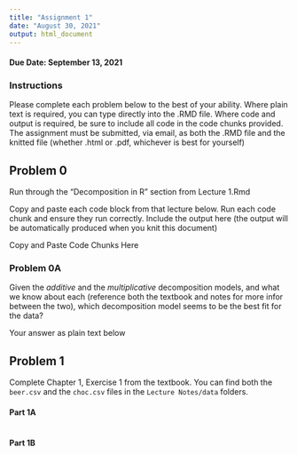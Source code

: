 ```yaml
---
title: "Assignment 1"
date: "August 30, 2021"
output: html_document
---
```

#### Due Date: September 13, 2021

### Instructions
Please complete each problem below to the best of your ability. Where plain text is required, you can type directly into the .RMD file. Where code and output is required, be sure to include all code in the code chunks provided. The assignment must be submitted, via email, as both the .RMD file and the knitted file (whether .html or .pdf, whichever is best for yourself)

## Problem 0
Run through the "Decomposition in R" section from Lecture 1.Rmd  

Copy and paste each code block from that lecture below. Run each code chunk and ensure they run correctly. Include the output here (the output will be automatically produced when you knit this document)


###############################################
####### Copy and Paste Code Chunks Here #######
###############################################



### Problem 0A
Given the *additive* and the *multiplicative* decomposition models, and what we know about each (reference both the textbook and notes for more infor between the two), which decomposition model seems to be the best fit for the data?

######### Your answer as plain text below #########



####################################################


## Problem 1
Complete Chapter 1, Exercise 1 from the textbook. You can find both the `beer.csv` and the `choc.csv` files in the `Lecture Notes/data` folders.

#### Part 1A
```r

```



#### Part 1B
```r

```

